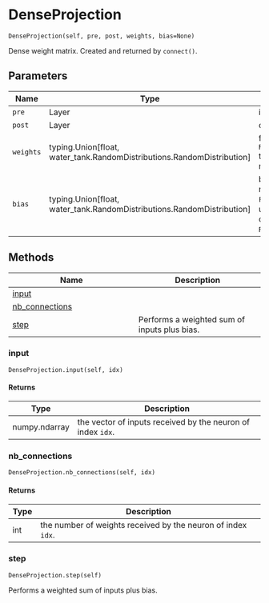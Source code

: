# DenseProjection { #water_tank.DenseProjection }

`DenseProjection(self, pre, post, weights, bias=None)`

Dense weight matrix. Created and returned by `connect()`.

## Parameters

| Name      | Type                                                                     | Description                                                                                                     | Default    |
|-----------|--------------------------------------------------------------------------|-----------------------------------------------------------------------------------------------------------------|------------|
| `pre`     | Layer                                                                    | input layer.                                                                                                    | _required_ |
| `post`    | Layer                                                                    | output layer.                                                                                                   | _required_ |
| `weights` | typing.Union\[float, water_tank.RandomDistributions.RandomDistribution\] | float or `RandomDistribution` to create the weight matrix.                                                      | _required_ |
| `bias`    | typing.Union\[float, water_tank.RandomDistributions.RandomDistribution\] | bias per post neuron. If `None` or `False`, no bias is used. Otherwise, can be a float or `RandomDistribution`. | `None`     |

## Methods

| Name | Description |
| --- | --- |
| [input](#water_tank.DenseProjection.input) |  |
| [nb_connections](#water_tank.DenseProjection.nb_connections) |  |
| [step](#water_tank.DenseProjection.step) | Performs a weighted sum of inputs plus bias. |

### input { #water_tank.DenseProjection.input }

`DenseProjection.input(self, idx)`

#### Returns

| Type          | Description                                                 |
|---------------|-------------------------------------------------------------|
| numpy.ndarray | the vector of inputs received by the neuron of index `idx`. |

### nb_connections { #water_tank.DenseProjection.nb_connections }

`DenseProjection.nb_connections(self, idx)`

#### Returns

| Type   | Description                                                  |
|--------|--------------------------------------------------------------|
| int    | the number of weights received by the neuron of index `idx`. |

### step { #water_tank.DenseProjection.step }

`DenseProjection.step(self)`

Performs a weighted sum of inputs plus bias.